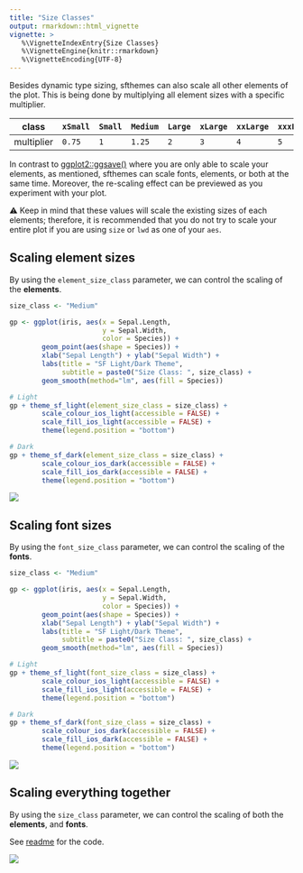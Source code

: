 ```yaml
---
title: "Size Classes"
output: rmarkdown::html_vignette
vignette: >
   %\VignetteIndexEntry{Size Classes}
   %\VignetteEngine{knitr::rmarkdown}
   %\VignetteEncoding{UTF-8}
---
```


Besides dynamic type sizing, sfthemes can also scale all other elements of the plot. This is being done by multiplying all element sizes with a specific multiplier. 

| class      | `xSmall` | `Small` | `Medium` | `Large` | `xLarge` | `xxLarge` | `xxxLarge` |
| ---        | ---    | ---   | ---    | ---   | ---    | ---     | ---      |
| multiplier | `0.75`   | `1`     | `1.25`   | `2`    | `3`      | `4`       | `5`        |

In contrast to [ggplot2::ggsave()](https://ggplot2.tidyverse.org/reference/ggsave.html) where you are only able to scale your 
elements, as mentioned, sfthemes can scale fonts, elements, or both at the same time. Moreover, the re-scaling effect can be previewed as you experiment with your plot.

⚠️ Keep in mind that these values will scale the existing sizes of each elements; therefore, it is recommended that you do not try to scale your entire plot if you are using `size` or `lwd` as one of your `aes`.

## Scaling element sizes

By using the `element_size_class` parameter, we can control the scaling of the **elements**. 

```R
size_class <- "Medium"

gp <- ggplot(iris, aes(x = Sepal.Length, 
                       y = Sepal.Width,
                       color = Species)) +
        geom_point(aes(shape = Species)) + 
        xlab("Sepal Length") + ylab("Sepal Width") +
        labs(title = "SF Light/Dark Theme", 
             subtitle = paste0("Size Class: ", size_class) +
        geom_smooth(method="lm", aes(fill = Species))

# Light
gp + theme_sf_light(element_size_class = size_class) +
        scale_colour_ios_light(accessible = FALSE) +
        scale_fill_ios_light(accessible = FALSE) +
        theme(legend.position = "bottom")

# Dark
gp + theme_sf_dark(element_size_class = size_class) +
        scale_colour_ios_dark(accessible = FALSE) +
        scale_fill_ios_dark(accessible = FALSE) +
        theme(legend.position = "bottom")
```

<img src="images/size-classes-element-scaling-animation-light-dark.gif"/>

## Scaling font sizes

By using the `font_size_class` parameter, we can control the scaling of the **fonts**.

```R
size_class <- "Medium"

gp <- ggplot(iris, aes(x = Sepal.Length, 
                       y = Sepal.Width,
                       color = Species)) +
        geom_point(aes(shape = Species)) + 
        xlab("Sepal Length") + ylab("Sepal Width") +
        labs(title = "SF Light/Dark Theme", 
             subtitle = paste0("Size Class: ", size_class) +
        geom_smooth(method="lm", aes(fill = Species))

# Light
gp + theme_sf_light(font_size_class = size_class) +
        scale_colour_ios_light(accessible = FALSE) +
        scale_fill_ios_light(accessible = FALSE) +
        theme(legend.position = "bottom")

# Dark
gp + theme_sf_dark(font_size_class = size_class) +
        scale_colour_ios_dark(accessible = FALSE) +
        scale_fill_ios_dark(accessible = FALSE) +
        theme(legend.position = "bottom")
```

<img src="images/size-classes-font-scaling-animation-light-dark.gif"/>

## Scaling everything together

By using the `size_class` parameter, we can control the scaling of both the 
**elements**, and **fonts**.

See [readme](../../index.html) for the code.

<img src="../man/figures/front-page-scaling-animation-light-dark.gif"/>
